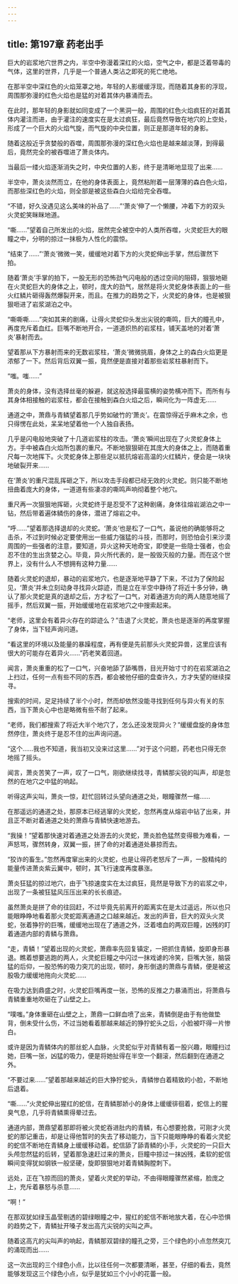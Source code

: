 ```yaml
---
---
---
```

title: 第197章 药老出手
---



巨大的岩浆地穴世界之内，半空中弥漫着深红的火焰，空气之中，都是泛着带毒的气体，这里的世界，几乎是一个普通人类沾之即死的死亡绝地。

在那半空中深红色的火焰笼罩之地，年轻的人影缓缓浮现，而随着其身影的浮现，周围那弥漫的红色火焰也是猛的对着其体内暴涌而去。

在此时，那年轻的身影就如同变成了一个黑洞一般，周围的红色火焰疯狂的对着其体内灌注而进，由于灌注的速度实在是太过疯狂，最后竟然导致在地穴的上空处，形成了一个巨大的火焰气旋，而气旋的中央位置，则正是那道年轻的身影。

随着这般近乎贪婪般的吞噬，周围那弥漫的深红色火焰也是越来越淡薄，到得最后，竟然完全的被吞噬进了萧炎体内。

当最后一缕火焰逐渐消失之时，中央位置的人影，终于是清晰地显现了出来……

半空中，萧炎淡然而立，在他的身体表面上，竟然粘附着一层薄薄的森白色火焰，而那些深红色的火焰，则全部是被这些森白火焰给完全吞噬。

“不错，好久没遇见这么美味的补品了……”‘萧炎’伸了一个懒腰，冲着下方的双头火灵蛇笑眯眯地道。

“嘶……”望着自己所发出的火焰，居然完全被空中的人类所吞噬，火灵蛇巨大的眼瞳之中，分明的掠过一抹极为人性化的震惊。

“结束了……”‘萧炎’微微一笑，缓缓地对着下方的火灵蛇伸出手掌，然后骤然下拍。

随着‘萧炎’手掌的拍下，一股无形的恐怖劲气闪电般的透过空间的阻碍，狠狠地砸在火灵蛇巨大的身体之上，顿时，庞大的劲气，居然是将火灵蛇身体表面上的一些火红鳞片砸得轰然爆裂开来，而且。在推力的趋势之下，火灵蛇的身体，也是被狠狠咂进了岩浆湖泊之中。

“嘶嘶嘶……”突如其来的剧痛，让得火灵蛇仰头发出尖锐的嘶鸣，巨大的瞳孔中，再度充斥着血红。巨嘴不断地开合，一道道炽热的岩浆柱，铺天盖地的对着‘萧炎’暴射而去。

望着那从下方暴射而来的无数岩浆柱，‘萧炎’微微挑眉，身体之上的森白火焰更是浓郁了一下。然后背后双翼一振，竟然便是直接对着那些岩浆柱暴射而下。

“嗤。嗤……”

萧炎的身体，没有选择丝毫的躲避，就这般选择最蛮横的姿势横冲而下。而所有与其身体相接触的岩浆柱，都会在接触到森白火焰之后，瞬间化为一阵虚无……

通道之中，萧鼎与青鳞望着那几乎势如破竹的‘萧炎’。在震惊得近乎麻木之余，也只得愣在此处，呆呆地望着他一个人独自表扬。

几乎是闪电般地突破了十几道岩浆柱的攻击。‘萧炎’瞬间出现在了火灵蛇身体上方。手中被森白火焰所包裹的重尺。不断地狠狠砸在其庞大的身体之上，而随着重尺每一次地挥下。火灵蛇身体上那些足以抵抗熔岩高温的火红鳞片，便会是一块块地破裂开来……

在‘萧炎’的重尺混乱挥砸之下，所以攻击手段都已经无效的火灵蛇。则只能不断地扭曲着庞大的身体，一道道有些凄凉的嘶鸣声响彻着整个地穴。

重尺再一次狠狠地挥砸，火灵蛇终于是忍受不了这种剧痛，身体往熔岩湖泊之中一钻，然后带着遍体鳞伤的身体，潜进了熔岩之中。

“呼……”望着那选择退却的火灵蛇。‘萧炎’也是松了一口气，虽说他的确能够将之击杀，不过到时候必定要使用出一些威力强猛的斗技，而那时，则恐怕会引来沙漠周围的一些强者的注意，要知道，异火这种天地奇宝，即使是一些隐士强者，也会忍不住的生出贪婪之心。毕竟，异火所代表的，是一股毁灭般的力量。而在这个世界上，没有什么人不想拥有这种力量……

随着火灵蛇的退却，暴动的岩浆地穴，也是逐渐地平静了下来，不过为了保险起见，‘萧炎’并未立刻动身寻找异火踪迹，而是立在半空中静待了将近十多分钟，确认了那火灵蛇是真的退却之后，方才松了一口气，对着通道方向的两人随意地摇了摇手，然后双翼一振，开始缓缓地在岩浆地穴之中搜索起来。

“老师，这里会有着异火存在的踪迹么？”击退了火灵蛇，萧炎也是逐渐的再度掌握了身体，当下轻声询问道。

“看这里的环境以及能量的暴躁程度，再有便是先前那头火灵蛇异兽，这里应该有很大的可能存在着异火……”药老笑着回道。

闻言，萧炎重重的松了一口气，兴奋地舔了舔嘴唇，目光开始寸寸的在岩浆湖泊之上扫过，任何一点有些不同的东西，都会被他仔细的盘查许久，方才失望的继续探寻。

搜索的时间，足足持续了半个小时，然而却依然没能寻找到任何与异火有关的东西，当下萧炎心中也是略微有些不耐了起来。

“老师，我们都搜索了将近大半个地穴了，怎么还没发现异火？”缓缓盘旋的身体忽然停住，萧炎终于是忍不住的出声询问道。

“这个……我也不知道，我当初又没来过这里……”对于这个问题，药老也只得无奈地摇了摇头。

闻言，萧炎苦笑了一声，叹了一口气，刚欲继续找寻，青鳞那尖锐的叫声，却是忽然的在地穴之中猛的响起。

听得这声尖叫，萧炎一惊，赶忙回转过头望向通道之处，眼瞳骤然一缩……

在那遥远的通道之处，那原本已经逃窜的火灵蛇，忽然再度从熔岩中钻了出来，并且正不断对着通道之处的萧鼎与青鳞快速地游去。

“我操！”望着那快速对着通道之处游去的火灵蛇，萧炎脸色猛然变得极为难看，一声怒骂，骤然转身，双翼一振，拼了命的对着通道处暴掠而去。

“狡诈的畜生。”忽然再度窜出来的火灵蛇，也是让得药老怒斥了一声，一股精纯的能量传进萧炎紫云翼中，顿时，其飞行速度再度暴涨。

萧炎狂猛的掠过地穴，由于飞掠速度实在太过疯狂，竟然是导致下方的岩浆之中，出现了一条被狂猛风压压出来的长长痕迹。

虽然萧炎是拼了命的往回赶，不过毕竟先前离开的距离实在是太过遥远，所以也只能眼睁睁地看着那火灵蛇距离通道之口越来越近。发出的声音，巨大的双头火灵蛇，张着狰狞的巨嘴，缓缓地出现在了通道之外，泛着嗜血的两双巨瞳，凶残的盯着通道内部的青鳞与萧鼎。

“走，青鳞！”望着出现的火灵蛇，萧鼎率先回复镇定，一把抓住青鳞，旋即身形暴退。瞧着想要逃跑的两人，火灵蛇巨瞳之中闪过一抹戏谑的冷笑，巨嘴大张，脑袋猛的后仰，一股恐怖的吸力突兀的出现，顿时，身形倒退的萧鼎与青鳞，便是被这股吸力缓缓地拖向火灵蛇……

在吸力达到鼎盛之时，火灵蛇巨嘴再度一张，恐怖的反推之力暴涌而出，将萧鼎与青鳞重重地吹砸在了山壁之上。

“噗嗤。”身体重砸在山壁之上，萧鼎一口鲜血喷了出来，青鳞倒是由于有他做垫背，倒未受什么伤，不过当她看着那越来越近的狰狞蛇头之后，小脸被吓得一片惨白。

或许是因为青鳞体内的那丝蛇人血脉，火灵蛇似乎对青鳞有着一股兴趣，眼瞳扫过她，巨嘴一张，凶猛的吸力，便是将她扯得在半空一个翻滚，然后翻到在通道之外。

“不要过来……”望着那越来越近的巨大狰狞蛇头，青鳞惨白着精致的小脸，不断地后退着。

“嘶……”火灵蛇伸出猩红的蛇信，在青鳞那娇小的身体上缓缓徘徊着，蛇信上的腥臭气息，几乎将青鳞熏得晕过去。

通道内部，萧鼎望着那即将被火灵蛇吞进肚内的青鳞，有心想要抢救，可刚才火灵蛇的那记重击，却是让得他暂时的失去了移动能力，当下只能眼睁睁的看着火灵蛇的蛇信不断地在青鳞身上缓缓移动着。蛇信舔了舔青鳞的小手，火灵蛇的一只巨大头颅忽然猛的后转，望着那急速赶过来的萧炎，巨瞳中掠过一抹凶残，柔软的蛇信瞬间变得犹如钢铁一般坚硬，旋即狠狠地对着青鳞胸膛刺下。

远处，正在飞掠而回的萧炎，望着火灵蛇的举动，不由得眼瞳骤然紧缩，脸庞之上，充斥着暴怒与杀意……

“啊！”

在那双犹如绿玉晶莹剔透的碧绿眼瞳之中，猩红的蛇信不断地放大着，在心中恐惧的趋势之下，青鳞扯开嗓子发出高亢尖锐的尖叫之声。

随着这高亢的尖叫声的响起，青鳞那双碧绿的瞳孔之旁，三个绿色的小点忽然突兀的涌现而出……

这一次出现的三个绿色小点，比以往任何一次都要清晰，甚至，仔细的看去，竟然能够发现这三个绿色小点，似乎是犹如三个小小的花蕾一般。